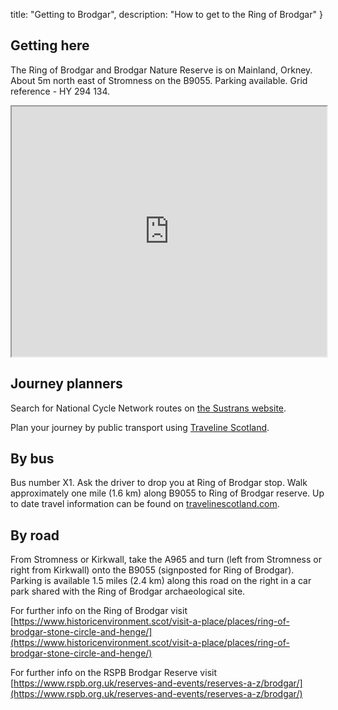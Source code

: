 
  title: "Getting to Brodgar",
  description: "How to get to the Ring of Brodgar"
}

<section>

# Getting here

The Ring of Brodgar and Brodgar Nature Reserve is on Mainland, Orkney. About 5m north east of Stromness on the B9055. Parking available. Grid reference - HY 294 134.
  
<iframe src="https://www.google.com/maps/embed?pb=!1m18!1m12!1m3!1d2054.818720199332!2d-3.2319663840192683!3d59.00150154430619!2m3!1f0!2f0!3f0!3m2!1i1024!2i768!4f13.1!3m3!1m2!1s0x489af911fb1f733d%3A0x10f76f49362a00fc!2sRing%20of%20Brodgar!5e0!3m2!1sen!2suk!4v1680443870087!5m2!1sen!2suk" width="100%" height="400" allowfullscreen="" loading="lazy" referrerpolicy="no-referrer-when-downgrade"></iframe>

## Journey planners

Search for National Cycle Network routes on [the Sustrans website](https://www.sustrans.org.uk/).

Plan your journey by public transport using [Traveline Scotland](travelinescotland.com).

## By bus

Bus number X1. Ask the driver to drop you at Ring of Brodgar stop. Walk approximately one mile (1.6 km) along B9055 to Ring of Brodgar reserve. Up to date travel information can be found on [travelinescotland.com](travelinescotland.com).

## By road

From Stromness or Kirkwall, take the A965 and turn (left from Stromness or right from Kirkwall) onto the B9055 (signposted for Ring of Brodgar). Parking is available 1.5 miles (2.4 km) along this road on the right in a car park shared with the Ring of Brodgar archaeological site.

For further info on the Ring of Brodgar visit [https://www.historicenvironment.scot/visit-a-place/places/ring-of-brodgar-stone-circle-and-henge/](https://www.historicenvironment.scot/visit-a-place/places/ring-of-brodgar-stone-circle-and-henge/)

For further info on the RSPB Brodgar Reserve visit [https://www.rspb.org.uk/reserves-and-events/reserves-a-z/brodgar/](https://www.rspb.org.uk/reserves-and-events/reserves-a-z/brodgar/)

</section>


